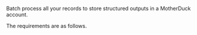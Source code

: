 Batch process all your records to store structured outputs in a MotherDuck account.

The requirements are as follows.


<SharedMotherDuck />
<SharedMotherDuckCLIAPI />
